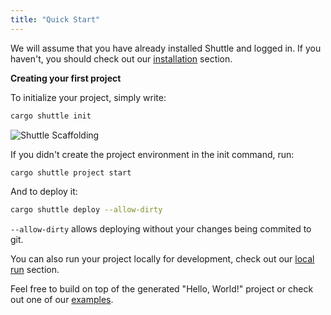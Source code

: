 ```yaml
---
title: "Quick Start"
---
```


We will assume that you have already installed Shuttle and logged in.
If you haven't, you should check out our [installation](./installation) section.

**Creating your first project**

To initialize your project, simply write:

```sh
cargo shuttle init
```

![Shuttle Scaffolding](/images/actix-scaffold-demo.gif)

If you didn't create the project environment in the init command, run:

```sh
cargo shuttle project start
```

And to deploy it:

```sh
cargo shuttle deploy --allow-dirty
```

<Info>`--allow-dirty` allows deploying without your changes being commited to git.</Info>

You can also run your project locally for development, check out our [local run](./local-run) section.

Feel free to build on top of the generated "Hello, World!" project or check out one of our [examples](../examples/axum).
